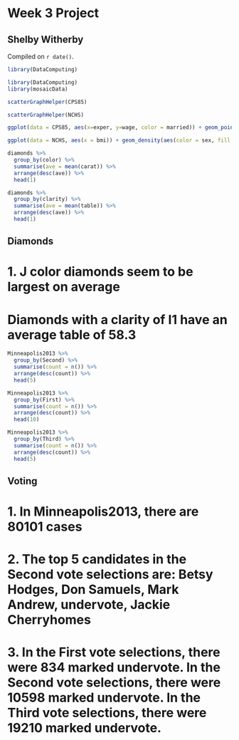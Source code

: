 # Week 3 Project

## Shelby Witherby

<!-- leave this material as is -->
Compiled on `r date()`.

```r
library(DataComputing)
```
<!-- put your content after this line -->
```r

library(DataComputing)
library(mosaicData)

```

```r
scatterGraphHelper(CPS85)

```

```r
scatterGraphHelper(NCHS)
```


```r

ggplot(data = CPS85, aes(x=exper, y=wage, color = married)) + geom_point() + facet_wrap( ~ sector)


```

```r
ggplot(data = NCHS, aes(x = bmi)) + geom_density(aes(color = sex, fill = sex), alpha = .3) + facet_wrap(~ pregnant)
```


```r

diamonds %>%
  group_by(color) %>%
  summarise(ave = mean(carat)) %>%
  arrange(desc(ave)) %>%
  head(1)


```

```r

diamonds %>%
  group_by(clarity) %>%
  summarise(ave = mean(table)) %>%
  arrange(desc(ave)) %>%
  head(1)
```
## Diamonds
# 1. J color diamonds seem to be largest on average
# Diamonds with a clarity of I1 have an average table of 58.3


```r

Minneapolis2013 %>%
  group_by(Second) %>%
  summarise(count = n()) %>%
  arrange(desc(count)) %>%
  head(5)
```
```r
Minneapolis2013 %>%
  group_by(First) %>%
  summarise(count = n()) %>%
  arrange(desc(count)) %>%
  head(10)
```
```r
Minneapolis2013 %>%
  group_by(Third) %>%
  summarise(count = n()) %>%
  arrange(desc(count)) %>%
  head(5)
```


## Voting
# 1. In Minneapolis2013, there are 80101 cases
# 2. The top 5 candidates in the Second vote selections are: Betsy Hodges, Don Samuels, Mark Andrew, undervote, Jackie Cherryhomes
# 3. In the First vote selections, there were 834 marked undervote. In the Second vote selections, there were 10598 marked undervote. In the Third vote selections, there were 19210 marked undervote. 

